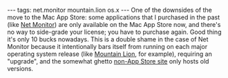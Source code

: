 ---
tags: net.monitor mountain.lion os.x
---
One of the downsides of the move to the Mac App Store: some applications that I purchased in the past (like [http://itunes.apple.com/us/app/net-monitor/id480482806 Net Monitor]) are only available on the Mac App Store now, and there's no way to side-grade your license; you have to purchase again. Good thing it's only 10 bucks nowadays. This is a double shame in the case of Net Monitor because it intentionally bars itself from running on each major operating system release (like [[Mountain Lion]], for example), requiring an "upgrade", and the somewhat ghetto [http://netmonitor.s3-website-us-east-1.amazonaws.com/download.html non-App Store site] only hosts old versions.
